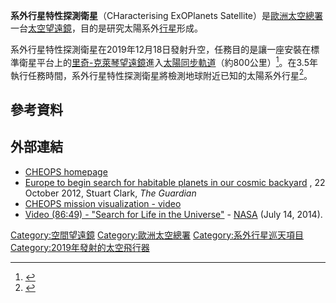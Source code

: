 {{expand language|1=en|page=CHEOPS|time=2019-12-19T13:00:16+00:00}}
{{update|time=2019-12-19T13:00:16+00:00}}
{{Infobox spaceflight
| name                  = Characterising Exoplanets Satellite
| names_list            = CHEOPS

<!--image of the spacecraft/mission-->
| image                 = <!--omit the "file" prefix-->
| image_caption         = <!--image caption-->
| image_alt             = <!--image alt text-->
| image_size            = <!--include px/em; defaults to 220px-->

<!--Basic details-->
| mission_type          = <!--eg. Technology, Reconnaissance, ISS assembly, etc-->
| operator              = [[瑞士太空局|瑞士太空局]]<br>[[ESA|ESA]]
| Harvard_designation   = <!--spacecraft launched 1962 and earlier only (eg. 1957 Alpha 2)-->
| COSPAR_ID             = <!--spacecraft launched since 1963 only (aka NSSDC ID; eg. 1998-067A)-->
| SATCAT                = <!--satellite catalogue number, omit leading zeroes (e.g. 25544)-->
| website               = [http://cheops.unibe.ch/ cheops.unibe.ch/]
| mission_duration      = 3.5年 (預計)
| distance_travelled    = <!--How far the spacecraft travelled (if known)-->
| orbits_completed      = <!--number of times the spacecraft orbited the Earth - see below for spacecraft beyond Earth orbit-->
| suborbital_range      = <!--downrange distance reached if spacecraft did not enter orbit-->
| suborbital_apogee     = <!--altitude reached if spacecraft did not enter orbit-->

<!--Spacecraft properties-->
| spacecraft            = <!--Spacecraft name/serial number (eg. Space Shuttle ''Discovery'', Apollo CM-118), etc-->
| spacecraft_type       = <!--eg. GPS Block II, Kobalt-M, US-K, etc-->
| spacecraft_bus        = <!--eg. A2100M, Star-2, etc-->
| manufacturer          = <!--company or companies who built the satellite-->
| launch_mass           = <!--fuelled mass at launch, not including rocket or upper stage-->
| BOL_mass              = <!--spacecraft mass in orbit at beginning of operational life, after LEOP phase-->
| landing_mass          = <!--Mass after landing (recovered spacecraft only)-->
| dry_mass              = <!--spacecraft mass in orbit without fuel-->
| payload_mass          = {{convert|58|kg|abbr=on}}
| dimensions            = <!--body dimensions and solar array span-->
| power                 = <!--end-of-life power, in watts-->

<!--Launch details-->
| launch_date           = 2019年12月18日<ref name='July2014'>[http://sci.esa.int/cheops/54321-cheops-exoplanet-mission-meets-key-milestones-en-route-to-2017-launch/ CHEOPS exoplanet mission meets key milestones en route to 2017 launch] {{Wayback|url=http://sci.esa.int/cheops/54321-cheops-exoplanet-mission-meets-key-milestones-en-route-to-2017-launch/ |date=20180830033103 }}. ''ESA'', 11 July 2014</ref>
| launch_rocket         = [[聯合系列運載火箭|聯合系列運載火箭]]
| launch_site           = [[圭亞那太空中心|圭亞那太空中心]]
| launch_contractor     = <!--organisation(s) that conducted the launch (eg. United Launch Alliance, Arianespace, etc)-->
| deployment_from       = <!--place where deployed from-->
| deployment_date       = <!--date deployed-->
| entered_service       = <!--date on which the spacecraft entered service, if it did not do so immediately after launch-->
<!-- * - e.g. Proton-M/Briz-M not Proton-M, but Titan IV(401)A not Titan IV(401)A-Centaur-->

<!--end of mission-->
| disposal_type         = <!--Whether the spacecraft was deorbited, decommissioned, placed in a graveyard orbit, etc-->
| deactivated           = <!--when craft was decommissioned-->
| destroyed             = <!--when craft was destroyed (if other than by re-entry)-->
| last_contact          = <!--when last signal received if not decommissioned-->
| recovery_by           = <!--recovered by-->
| recovery_date         = <!--recovery date-->
| decay_date            = <!--when craft re-entered the atmosphere, not needed if it landed-->
| landing_date          = <!--when the spacecraft made a controlled landing, not needed if it did not return intact-->
| landing_site          = <!--where the craft landed; site/runway or coordinates-->
<!--
    The following template should be used for ONE of the three above fields "end_of_mission", "decay" or "landing" if the spacecraft is no longer operational.
    If it landed intact, use it for the landing time, otherwise for the date it ceased operations, or the decay date if it was still operational when it re-entered.
    {{end date|YYYY|MM|DD|hh|mm|ss|TZ=Z}} (for Zulu/UTC) or {{end date|YYYY|MM|DD}} (if time unknown) 
-->

<!--orbit parameters-->
<!--as science-related articles, SI units should be the principal units of measurement, however we usually use {{convert}} to display imperial units in parentheses after the initial values-->
| orbit_reference       = [[地心軌道|地心軌道]]
| orbit_regime          = [[太陽同步軌道|太陽同步軌道]] 6 am/pm
| orbit_longitude       = <!--geosynchronous satellites only-->
| orbit_slot            = <!--Designation of orbital position or slot, if not longitude (e.g plane and position of a GPS satellite)-->
| orbit_semimajor       = <!--semimajor axis-->
| orbit_eccentricity    = <!--orbital eccentricity-->
| orbit_periapsis       = {{convert|650|km|abbr=on}}<ref name='summary'>{{Cite web |url=http://cheops.unibe.ch/cheops-mission/status/ |title=CHEOPS - Mission Status & Summary |access-date=2016-08-02 |archive-url=https://web.archive.org/web/20150922041921/http://cheops.unibe.ch/cheops-mission/status/ |archive-date=2015-09-22 |dead-url=yes }}</ref> 
| orbit_apoapsis        = {{convert|800|km|abbr=on}}<ref name='summary'/> 
| orbit_inclination     = <!--orbital inclination--> 
| orbit_period          = <!--time taken to complete an orbit-->
| orbit_RAAN            = <!--right ascension of the ascending node-->
| orbit_arg_periapsis   = <!--argument of perigee/periapsis-->
| orbit_mean_anomaly    = <!--mean anomaly at epoch, only use in conjunction with an epoch value-->
| orbit_mean_motion     = <!--mean motion of the satellite, usually measured in orbits per day-->
| orbit_repeat          = <!--repeat interval/revisit time-->
| orbit_velocity        = <!--speed at which the spacecraft was travelling at epoch - only use for spacecraft with low orbital eccentricity-->
| orbit_epoch           = <!--the date at which the orbit parameters were correct-->
| orbit_rev_number      = <!--revolution number-->
| apsis                 = gee

<!--Telescope parameters-->
| instrument_type       = 
| telescope_name        = <!--name, if different to the satellite-->
| telescope_type        = [[里奇-克萊琴望遠鏡|里奇-克萊琴望遠鏡]]<br/>[[感光耦合元件|frame-transfer back-side illuminated CCD]]
| telescope_diameter    = {{convert|32|cm|abbr=on}}<ref name='summary'/>
| telescope_focal_length= F/8
| telescope_area        = <!--collecting area-->
| telescope_wavelength  = 400-1100 nm 
| telescope_resolution  = <!--resolution of telescope-->
| instruments           = <!--a list of instruments on the satellite-->

<!--transponder parameters-->
| trans_band            = <!--Transponder frequency bands-->
| trans_frequency       = <!--specific frequencies-->
| trans_bandwidth       = <!--bandwidth-->
| trans_capacity        = <!--capacity of the transponders-->
| trans_coverage        = <!--area covered-->
| trans_TWTA            = <!--TWTA output power-->
| trans_EIRP            = <!--equivalent isotropic power-->
| trans_HPBW            = <!--half-power beam width-->

<!--mission insignia or patch-->
| insignia              = <!--omit the "file" prefix-->
| insignia_caption      = <!--image caption-->
| insignia_alt          = <!--image alt text-->
| insignia_size         = <!--include px/em; defaults to 180px-->
}}

'''系外行星特性探測衛星'''（CHaracterising ExOPlanets Satellite）是[[歐洲太空總署|歐洲太空總署]]一台[[太空望遠鏡|太空望遠鏡]]，目的是研究太陽系外[[行星|行星]]形成。

系外行星特性探測衛星在2019年12月18日發射升空，任務目的是讓一座安裝在標準衛星平台上的[[里奇-克萊琴望遠鏡|里奇-克萊琴望遠鏡]]進入[[太陽同步軌道|太陽同步軌道]]（約800公里）<ref>{{cite web|url=https://www.theguardian.com/science/2019/dec/18/cheops-european-satellite-lifts-off-to-study-planets-beyond-solar-system|title=Cheops satellite lifts off to study planets beyond solar system|work=[[卫报|卫报]]|date=2019-12-18|accessdate=2019-12-19|archive-date=2019-12-19|archive-url=https://web.archive.org/web/20191219001153/https://www.theguardian.com/science/2019/dec/18/cheops-european-satellite-lifts-off-to-study-planets-beyond-solar-system|dead-url=no}}</ref>。在3.5年執行任務時間，系外行星特性探測衛星將檢測地球附近已知的太陽系外行星<ref name="ESA 19 October 2012">{{cite news| title=ESA Science Programme's new small satellite will study super-Earths| url=http://www.esa.int/esaCP/SEMXFG4S18H_index_0.html| accessdate=19 October 2012| newspaper=ESA press release| date=19 October 2012| archive-date=2012-11-24| archive-url=https://web.archive.org/web/20121124054816/http://www.esa.int/esaCP/SEMXFG4S18H_index_0.html| dead-url=no}}</ref>。

==參考資料==
{{Reflist}}

==外部連結==
* [http://cheops.unibe.ch/ CHEOPS homepage] {{Wayback|url=http://cheops.unibe.ch/ |date=20180124173435 }}
* [http://www.theguardian.com/science/across-the-universe/2012/oct/22/europe-search-habitable-planets-esa-cheops Europe to begin search for habitable planets in our cosmic backyard] {{Wayback|url=http://www.theguardian.com/science/across-the-universe/2012/oct/22/europe-search-habitable-planets-esa-cheops |date=20160928013909 }}, 22 October 2012, Stuart Clark, ''The Guardian''
* [http://www.youtube.com/watch?feature=player_embedded&v=nQPhdCFiuDs CHEOPS mission visualization - video] {{Wayback|url=http://www.youtube.com/watch?feature=player_embedded&v=nQPhdCFiuDs |date=20130722155323 }}
* [http://www.youtube.com/watch?v=GNjuz6MO0eU Video (86:49) - "Search for Life in the Universe"] {{Wayback|url=http://www.youtube.com/watch?v=GNjuz6MO0eU |date=20161108231803 }} - [[NASA|NASA]] (July 14, 2014).

{{Space telescopes}}

[[Category:空間望遠鏡|Category:空間望遠鏡]]
[[Category:歐洲太空總署|Category:歐洲太空總署]]
[[Category:系外行星巡天項目|Category:系外行星巡天項目]]
[[Category:2019年發射的太空飛行器|Category:2019年發射的太空飛行器]]